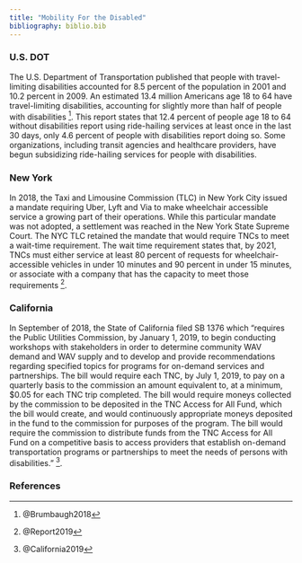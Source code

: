 ```yaml
---
title: "Mobility For the Disabled"
bibliography: biblio.bib
---
```


### U.S. DOT
The U.S. Department of Transportation published that people with travel-limiting disabilities accounted for 8.5 percent of the population in 2001 and 10.2 percent in 2009. An estimated 13.4 million Americans age 18 to 64 have travel-limiting disabilities, accounting for slightly more than half of people with disabilities ^[@Brumbaugh2018]. This report states that 12.4 percent of people age 18 to 64 without disabilities report using ride-hailing services at least once in the last 30 days, only 4.6 percent of people with disabilities report doing so. Some organizations, including transit agencies and healthcare providers, have begun subsidizing ride-hailing services for people with disabilities.

### New York
In 2018, the Taxi and Limousine Commission (TLC) in New York City issued a mandate requiring Uber, Lyft and Via to make wheelchair accessible service a growing part of their operations. While this particular mandate was not adopted, a settlement was reached in the New York State Supreme Court. The NYC TLC retained the mandate that would require TNCs to meet a wait-time requirement. The wait time requirement states that, by 2021, TNCs must either service at least 80 percent of requests for wheelchair-accessible vehicles in under 10 minutes and 90 percent in under 15 minutes, or associate with a company that has the capacity to meet those requirements ^[@Report2019].

### California
In September of 2018, the State of California filed SB 1376 which "requires the Public Utilities Commission, by January 1, 2019, to begin conducting workshops with stakeholders in order to determine community WAV demand and WAV supply and to develop and provide recommendations regarding specified topics for programs for on-demand services and partnerships. The bill would require each TNC, by July 1, 2019, to pay on a quarterly basis to the commission an amount equivalent to, at a minimum, $0.05 for each TNC trip completed. The bill would require moneys collected by the commission to be deposited in the TNC Access for All Fund, which the bill would create, and would continuously appropriate moneys deposited in the fund to the commission for purposes of the program. The bill would require the commission to distribute funds from the TNC Access for All Fund on a competitive basis to access providers that establish on-demand transportation programs or partnerships to meet the needs of persons with disabilities." ^[@California2019].

### References
